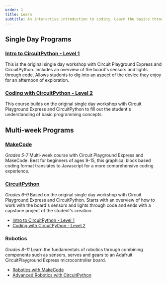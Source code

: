 ```yaml
---
order: 1
title: Learn
subtitle: An interactive introduction to coding. Learn the basics through simple exercises designed to inspire.
---
```


## Single Day Programs

### [Intro to CircuitPython - Level 1](/exercises/en-US/circuitpython/level-1/)

This is the original single day workshop with Circuit Playground Express and CircuitPython. Includes an overview of the board's sensors and lights through code. Allows students to dig into an aspect of the device they enjoy for an afternoon of exploration.

### [Coding with CircuitPython - Level 2](/exercises/en-US/circuitpython/level-2)

This course builds on the original single day workshop with Circuit Playground Express and CircuitPython to fill out the student's understanding of basic programming concepts.

## Multi-week Programs

### [MakeCode](/exercises/en-US/makecode/intro)

_Grades 5-7_
Multi-week course with Circuit Playground Express and MakeCode. Best for beginners of ages 9-15, this graphical block based coding format translates to Javascript for a more comprehensive coding experience.

### [CircuitPython](/exercises/en-US/circuitpython)

_Grades 6-9_
Based on the original single day workshop with Circuit Playground Express and CircuitPython. Starts with an overview of how to work with the board's sensors and lights through code and ends with a capstone project of the student's creation.

- [Intro to CircuitPython - Level 1](/exercises/en-US/circuitpython/level-1/)
- [Coding with CircuitPython - Level 2](/exercises/en-US/circuitpython/level-2)

### Robotics

_Grades 8-11_
Learn the fundamentals of robotics through combining components such as sensors, servos and gears to an Adafruit CircuitPlayground Express microcontroller board.

- [Robotics with MakeCode](/exercises/en-US/makecode/robotics)
- [Advanced Robotics with CircuitPython](/exercises/en-US/circuitpython/robotics)
